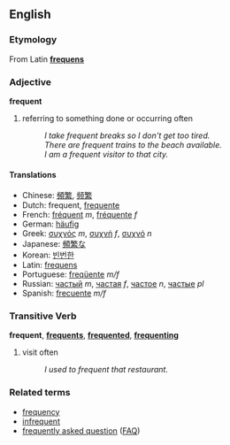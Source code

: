 ==English==
===Etymology===
From Latin '''[[frequens]]'''

===Adjective===
'''frequent'''

# referring to something done or occurring often
#: ''I take frequent breaks so I don't get too tired.''
#: ''There are frequent trains to the beach available.''
#: ''I am a frequent visitor to that city.''

====Translations====
*Chinese: [[頻繁]], [[频繁]]
*Dutch: frequent, [[frequente]]
*French: [[fréquent]] ''m'', [[fréquente]] ''f''
*German: [[häufig]]
*Greek: [[συχνός]] ''m'', [[συχνή]] ''f'', [[συχνό]] ''n''
*Japanese: [[頻繁]]な
*Korean: [[빈번한]]
*Latin: [[frequens]]
*Portuguese: [[freqüente]] ''m/f''
*Russian: [[частый]] ''m'', [[частая]] ''f'', [[частое]] ''n'', [[частые]] ''pl''
*Spanish: [[frecuente]] ''m/f''

===Transitive Verb===
'''frequent''', '''[[frequents]]''', '''[[frequented]]''', '''[[frequenting]]'''

# visit often
#: ''I used to frequent that restaurant.''

===Related terms===
*[[frequency]]
*[[infrequent]]
*[[frequently asked question]] ([[FAQ]])